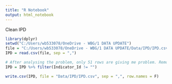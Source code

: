 ```yaml
---
title: "R Notebook"
output: html_notebook
---
```


Clean IPD


```r
library(dplyr)
setwd("C:/Users/wb533078/OneDrive - WBG/1 DATA UPDATE")
file = "C:/Users/wb533078/OneDrive - WBG/1 DATA UPDATE/Data/IPD/IPD.csv"
IPD = read.csv(file, sep = ",")
```


```r
# After analysing the problem, only 51 rows are giving me problem. Remove them.
IPD = IPD %>% filter(Indicator_Id != "")

write.csv(IPD, file = "Data/IPD/IPD.csv", sep = ",", row.names = F)
```

